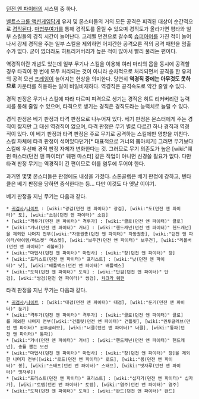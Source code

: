 [[던전 앤 파이터]]의 시스템 중 하나.

[[벨트스크롤 액션게임]]답게 유저 및 몬스터들의 거의 모든 공격은 피격된 대상이 순간적으로 [[경직]]된다. [[마법부여가]]를 통해 경직도를 올릴 수 있으며 경직도가 올라가면 평타와 일부 스킬들의 경직 시간이 늘어난다. 고레벨 던전으로 갈수록 [[슈퍼아머]]를 가진 적이 늘어나서 강제 경직을 주는 일부 스킬을 제외하면 어지간한 공격으론 적의 공격 패턴을 멈출 수가 없다. 굳이 없더라도 히트리커버리가 높은 적이 많아서 빨리 풀리는 편이다.

역경직이란 개념도 있는데 일부 무기나 스킬을 이용해 여러 마리의 몹을 동시에 공격할 경우 타격이 한 번에 모두 처리되는 것이 아니라 순차적으로 처리되면서 공격을 한 유저의 공격 모션 [[프레임]]이 늘어지는 현상을 의미한다. 당연히 '''역경직 중에는 아무것도 못하므로''' 카운터를 허용하는 일이 비일비재하다. 역경직은 공격속도로 약간 줄일 수 있다.

경직 판정은 무기나 스킬에 따라 다르며 피격으로 생기는 경직은 히트 리커버리란 능력치를 통해 줄일 수 있으며, 타격으로 생기는 경직은 경직도라는 능력치로 늘릴 수 있다.

경직 판정은 베기 판정과 타격 판정으로 나누어져 있다. 베기 판정은 몬스터에게 주는 경직이 짧지만 그 대신 역경직이 없으며, 타격 판정은 무기 별로 다르긴 하나 경직과 역경직이 있다. 이 베기 판정과 타격 판정은 주로 무기로 공격하는 스킬에만 영향을 끼친다. 스킬 자체에 타격 판정이 섞여있다던가[* 대표적으로 거너의 뽑아치기] 그러면 무기보다 스킬에 우선해 경직 판정 자체가 변화한다는 것. 그러므로 무기 의존도가 높은 [wiki:"웨펀 마스터(던전 앤 파이터)" 웨펀 마스터] 같은 직업이 아니면 신경쓸 필요가 없다. 다만 타격 판정 무기는 역경직이 긴 편이므로 이를 염두에 두어야 한다.

과거엔 몇몇 몬스터들은 판정에도 내성을 가졌다. 스톤골렘은 베기 판정에 강하고, 텐타클은 베기 판정을 당하면 증식한다는 등... 다만 이것도 다 옛날 이야기.

베기 판정을 지닌 무기는 다음과 같다.

 * [[귀검사]]/[[나이트(던전 앤 파이터)|나이트]] : [wiki:"광검(던전 앤 파이터)" 광검], [wiki:"도(던전 앤 파이터)" 도], [wiki:"소검(던전 앤 파이터)" 소검]
 * [wiki:"격투가(던전 앤 파이터)" 격투가] : [wiki:"클로(던전 앤 파이터)" 클로]
 * [wiki:"거너(던전 앤 파이터)" 거너] : [wiki:"핸드캐넌(던전 앤 파이터)" 핸드캐넌]을 제외한 나머지 전부([wiki:"자동권총(던전 앤 파이터)" 자동권총], [wiki:"던전 앤 파이터/아이템/머스켓" 머스켓], [wiki:"보우건(던전 앤 파이터)" 보우건], [wiki:"리볼버(던전 앤 파이터)" 리볼버])
 * [wiki:"마법사(던전 앤 파이터)" 마법사] : [wiki:"창(던전 앤 파이터)" 창]
 * [wiki:"프리스트(던전 앤 파이터)" 프리스트] : [wiki:"낫(던전 앤 파이터)" 낫], [wiki:"배틀액스(던전 앤 파이터)" 배틀액스]
 * [wiki:"도적(던전 앤 파이터)" 도적] : [wiki:"단검(던전 앤 파이터)" 단검], [wiki:"쌍검(던전 앤 파이터)" 쌍검], [[차크라 웨펀]]

타격 판정을 지닌 무기는 다음과 같다.

 * [[귀검사]]/[[나이트(던전 앤 파이터)|나이트]] : [wiki:"대검(던전 앤 파이터)" 대검], [wiki:"둔기(던전 앤 파이터)" 둔기]
 * [wiki:"격투가(던전 앤 파이터)" 격투가] : [wiki:"클로(던전 앤 파이터)" 클로]를 제외한 나머지 전부([wiki:"건틀릿(던전 앤 파이터)" 건틀릿], [wiki:"권투글러브(던전 앤 파이터)" 권투글러브], [wiki:"너클(던전 앤 파이터)" 너클], [wiki:"통파(던전 앤 파이터)" 통파])
 * [wiki:"거너(던전 앤 파이터)" 거너] : [wiki:"핸드캐넌(던전 앤 파이터)" 핸드캐넌], 총를 뽑는 모션
 * [wiki:"마법사(던전 앤 파이터)" 마법사] : [wiki:"창(던전 앤 파이터)" 창]을 제외한 나머지 전부([wiki:"로드(던전 앤 파이터)" 로드], [wiki:"봉(던전 앤 파이터)" 봉], [wiki:"스태프(던전 앤 파이터)" 스태프], [wiki:"빗자루(던전 앤 파이터)" 빗자루])
 * [wiki:"프리스트(던전 앤 파이터)" 프리스트] : [wiki:"십자가(던전 앤 파이터)" 십자가], [wiki:"토템(던전 앤 파이터)" 토템], [wiki:"염주(던전 앤 파이터)" 염주]
 * [wiki:"도적(던전 앤 파이터)" 도적] : [wiki:"완드(던전 앤 파이터)" 완드]
